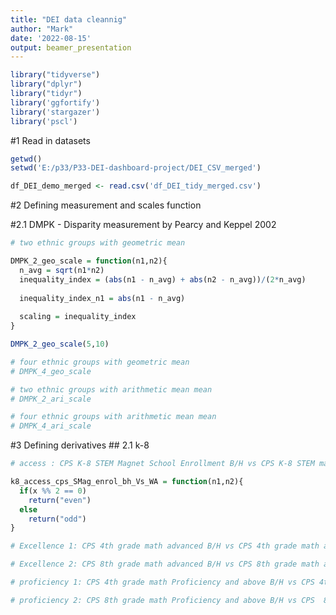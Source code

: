 ```yaml
---
title: "DEI data cleannig"
author: "Mark"
date: '2022-08-15'
output: beamer_presentation
---
```



```r
library("tidyverse")
library("dplyr")
library("tidyr")
library('ggfortify')
library('stargazer')
library('pscl')
```

#1 Read in datasets

```r
getwd()
setwd('E:/p33/P33-DEI-dashboard-project/DEI_CSV_merged')

df_DEI_demo_merged <- read.csv('df_DEI_tidy_merged.csv')
```

#2 Defining measurement and scales function

#2.1 DMPK - Disparity measurement by Pearcy and Keppel 2002 

```r
# two ethnic groups with geometric mean

DMPK_2_geo_scale = function(n1,n2){
  n_avg = sqrt(n1*n2)
  inequality_index = (abs(n1 - n_avg) + abs(n2 - n_avg))/(2*n_avg)
  
  inequality_index_n1 = abs(n1 - n_avg)
  
  scaling = inequality_index
}

DMPK_2_geo_scale(5,10)

# four ethnic groups with geometric mean
# DMPK_4_geo_scale

# two ethnic groups with arithmetic mean mean
# DMPK_2_ari_scale

# four ethnic groups with arithmetic mean mean
# DMPK_4_ari_scale

```


#3 Defining derivatives
## 2.1 k-8
```r
# access : CPS K-8 STEM Magnet School Enrollment B/H vs CPS K-8 STEM magnet School W/A

k8_access_cps_SMag_enrol_bh_Vs_WA = function(n1,n2){
  if(x %% 2 == 0)
    return("even")
  else
    return("odd")
}

# Excellence 1: CPS 4th grade math advanced B/H vs CPS 4th grade math advanced W/A

# Excellence 2: CPS 8th grade math advanced B/H vs CPS 8th grade math advanced W/A

# proficiency 1: CPS 4th grade math Proficiency and above B/H vs CPS 4th grade math Proficiency and above W/A

# proficiency 2: CPS 8th grade math Proficiency and above B/H vs CPS  8th grade math Proficiency and above W/A





```
